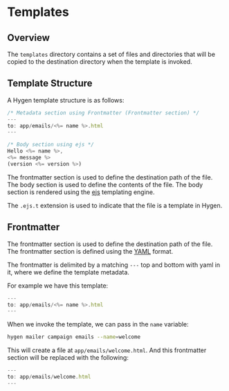 # Templates

## Overview

The `templates` directory contains a set of files and directories that will be copied to the destination directory when the template is invoked.

## Template Structure

A Hygen template structure is as follows:

```js
/* Metadata section using Frontmatter (Frontmatter section) */
---
to: app/emails/<%= name %>.html
---

/* Body section using ejs */
Hello <%= name %>,
<%= message %>
(version <%= version %>)
```

The frontmatter section is used to define the destination path of the file. The body section is used to define the contents of the file. The body section is rendered using the [ejs](https://ejs.co/) templating engine.

The `.ejs.t` extension is used to indicate that the file is a template in Hygen.

## Frontmatter

The frontmatter section is used to define the destination path of the file. The frontmatter section is defined using the [YAML](https://yaml.org/) format.

The frontmatter is delimited by a matching `---` top and bottom with yaml in it, where we define the template metadata.

For example we have this template:

```js _templates/mailer/campaign/emails.ejs.t
---
to: app/emails/<%= name %>.html
---
```

When we invoke the template, we can pass in the `name` variable:

```sh
hygen mailer campaign emails --name=welcome
```

This will create a file at `app/emails/welcome.html`. And this frontmatter section will be replaced with the following:

```js
---
to: app/emails/welcome.html
---
```
